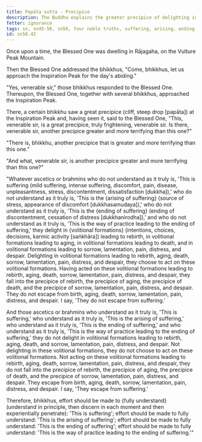 ```yaml
---
title: Papāta sutta - Precipice
description: The Buddha explains the greater precipice of delighting in volitional formations leading to rebirth, aging, death, and sorrow, lamentation, pain, distress, and despair, resulting from not understanding the Four Noble Truths.
fetter: ignorance
tags: sn, sn45-56, sn56, four noble truths, suffering, arising, ending, cessation, way of practice, path, precipice, volitional formations, rebirth, aging, death, sorrow, lamentation, pain, distress, despair
id: sn56.42
---
```


Once upon a time, the Blessed One was dwelling in Rājagaha, on the Vulture Peak Mountain.

Then the Blessed One addressed the bhikkhus, "Come, bhikkhus, let us approach the Inspiration Peak for the day's abiding."

"Yes, venerable sir," those bhikkhus responded to the Blessed One. Thereupon, the Blessed One, together with several bhikkhus, approached the Inspiration Peak.

There, a certain bhikkhu saw a great precipice (cliff, steep drop [papāta]) at the Inspiration Peak and, having seen it, said to the Blessed One, "This, venerable sir, is a great precipice, truly frightening, venerable sir. Is there, venerable sir, another precipice greater and more terrifying than this one?"

"There is, bhikkhu, another precipice that is greater and more terrifying than this one."

"And what, venerable sir, is another precipice greater and more terrifying than this one?"

"Whatever ascetics or brahmins who do not understand as it truly is, 'This is suffering (mild suffering, intense suffering, discomfort, pain, disease, unpleasantness, stress, discontentment, dissatisfaction [dukkha]),' who do not understand as it truly is, 'This is the \{arising of suffering} (source of stress, appearance of discomfort [dukkhasamudaya]),' who do not understand as it truly is, 'This is the \{ending of suffering} (ending of discontentment, cessation of distress [dukkhanirodha]),' and who do not understand as it truly is, 'This is the way of practice leading to the ending of suffering,' they delight in \{volitional formations} (intentions, choices, decisions, karmic activity [saṅkhāra]) leading to rebirth, in volitional formations leading to aging, in volitional formations leading to death, and in volitional formations leading to sorrow, lamentation, pain, distress, and despair. Delighting in volitional formations leading to rebirth, aging, death, sorrow, lamentation, pain, distress, and despair, they choose to act on these volitional formations. Having acted on these volitional formations leading to rebirth, aging, death, sorrow, lamentation, pain, distress, and despair, they fall into the precipice of rebirth, the precipice of aging, the precipice of death, and the precipice of sorrow, lamentation, pain, distress, and despair. They do not escape from birth, aging, death, sorrow, lamentation, pain, distress, and despair. I say, 'They do not escape from suffering.'

And those ascetics or brahmins who understand as it truly is, 'This is suffering,' who understand as it truly is, 'This is the arising of suffering,' who understand as it truly is, 'This is the ending of suffering,' and who understand as it truly is, 'This is the way of practice leading to the ending of suffering,' they do not delight in volitional formations leading to rebirth, aging, death, and sorrow, lamentation, pain, distress, and despair. Not delighting in these volitional formations, they do not choose to act on these volitional formations. Not acting on these volitional formations leading to rebirth, aging, death, sorrow, lamentation, pain, distress, and despair, they do not fall into the precipice of rebirth, the precipice of aging, the precipice of death, and the precipice of sorrow, lamentation, pain, distress, and despair. They escape from birth, aging, death, sorrow, lamentation, pain, distress, and despair. I say, 'They escape from suffering.'

Therefore, bhikkhus, effort should be made to \{fully understand} (understand in principle, then discern in each moment and then experientially penetrate): 'This is suffering';
effort should be made to fully understand: 'This is the arising of suffering';
effort should be made to fully understand: 'This is the ending of suffering';
effort should be made to fully understand: 'This is the way of practice leading to the ending of suffering.'"